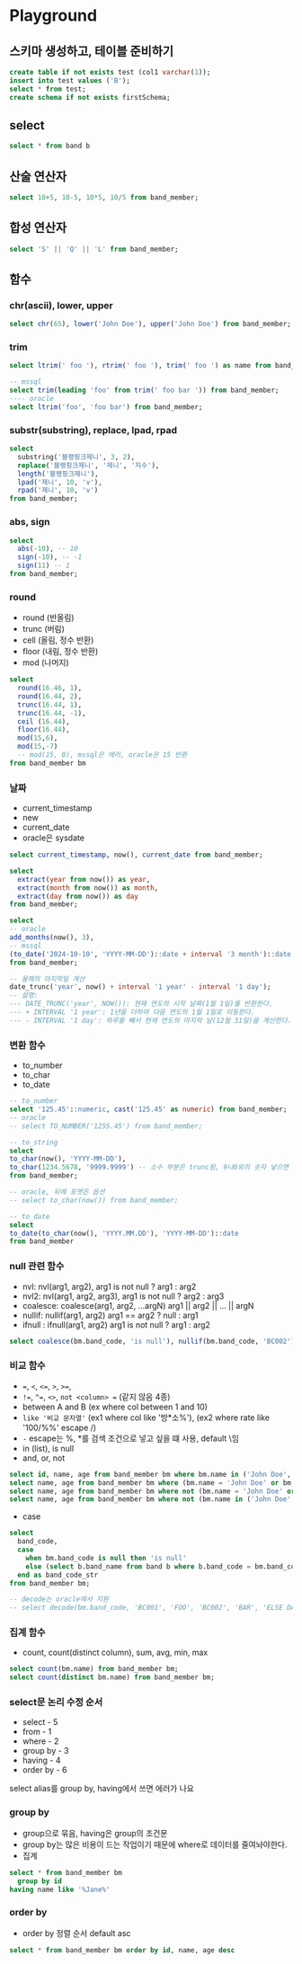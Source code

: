 # Playground

## 스키마 생성하고, 테이블 준비하기

```sql
create table if not exists test (col1 varchar(1));
insert into test values ('B');
select * from test;
create schema if not exists firstSchema;
```

## select

```sql
select * from band b
```

## 산술 연산자

```sql
select 10+5, 10-5, 10*5, 10/5 from band_member;
```

## 합성 연산자

```sql
select 'S' || 'Q' || 'L' from band_member;
```

## 함수

### chr(ascii), lower, upper

```sql
select chr(65), lower('John Doe'), upper('John Doe') from band_member;
```

### trim

```sql
select ltrim(' foo '), rtrim(' foo '), trim(' foo ') as name from band_member;

-- mssql
select trim(leading 'foo' from trim(' foo bar ')) from band_member;
---- oracle
select ltrim('foo', 'foo bar') from band_member;
```

### substr(substring), replace, lpad, rpad

```sql
select
  substring('블랭핑크제니', 3, 2),
  replace('블랭핑크제니', '제니', '지수'),
  length('블랭핑크제니'),
  lpad('제니', 10, 'v'),
  rpad('제니', 10, 'v')
from band_member;
```

### abs, sign

```sql
select
  abs(-10), -- 10
  sign(-10), -- -1
  sign(11) -- 1
from band_member;
```

### round

- round (반올림)
- trunc (버림)
- cell (올림, 정수 반환)
- floor (내림, 정수 반환)
- mod (나머지)

```sql
select
  round(16.46, 1),
  round(16.44, 2),
  trunc(16.44, 1),
  trunc(16.44, -1),
  ceil (16.44),
  floor(16.44),
  mod(15,6),
  mod(15,-7)
  -- mod(15, 0), mssql은 에러, oracle은 15 반환
from band_member bm
```

### 날짜

- current_timestamp
- new
- current_date
- oracle은 sysdate

```sql
select current_timestamp, now(), current_date from band_member;

select
  extract(year from now()) as year,
  extract(month from now()) as month,
  extract(day from now()) as day
from band_member;

select
-- oracle
add_months(now(), 3),
-- mssql
(to_date('2024-10-10', 'YYYY-MM-DD')::date + interval '3 month')::date
from band_member;

-- 올해의 마지막일 계산
date_trunc('year', now() + interval '1 year' - interval '1 day');
-- 설명:
--- DATE_TRUNC('year', NOW()): 현재 연도의 시작 날짜(1월 1일)를 반환한다.
--- + INTERVAL '1 year': 1년을 더하여 다음 연도의 1월 1일로 이동한다.
--- - INTERVAL '1 day': 하루를 빼서 현재 연도의 마지막 날(12월 31일)을 계산한다.
```

### 변환 함수

- to_number
- to_char
- to_date

```sql
-- to_number
select '125.45'::numeric, cast('125.45' as numeric) from band_member;
-- oracle
-- select TO_NUMBER('1255.45') from band_member;

-- to_string
select
to_char(now(), 'YYYY-MM-DD'),
to_char(1234.5678, '9999.9999') -- 소수 부분은 trunc됨, 9나0외의 숫자 넣으면 그걸로 고정됨
from band_member;

-- oracle, 뒤에 포멧은 옵션
-- select to_char(now()) from band_member;

-- to_date
select
to_date(to_char(now(), 'YYYY.MM.DD'), 'YYYY-MM-DD')::date
from band_member
```

### null 관련 함수

- nvl: nvl(arg1, arg2), arg1 is not null ? arg1 : arg2
- nvl2: nvl(arg1, arg2, arg3), arg1 is not null ? arg2 : arg3
- coalesce: coalesce(arg1, arg2, ...argN) arg1 || arg2 || ... || argN
- nullif: nullif(arg1, arg2) arg1 == arg2 ? null : arg1
- ifnull : ifnull(arg1, arg2) arg1 is not null ? arg1 : arg2

```sql
select coalesce(bm.band_code, 'is null'), nullif(bm.band_code, 'BC002') from band_member bm;
```

### 비교 함수

- `=`, `<`, `<=`, `>`, `>=`,
- `!=`, `^=`, `<>`, `not <column> =` (같지 않음 4종)
- between A and B (ex where col between 1 and 10)
- `like '비교 문자열'` (ex1 where col like '방\*소%'), (ex2 where rate like '100/%%' escape /)
- `-` escape는 %, \*를 검색 조건으로 넣고 싶을 떄 사용, default \임
- in (list), is null
- and, or, not

```sql
select id, name, age from band_member bm where bm.name in ('John Doe', 'Jane Smith');
select name, age from band_member bm where (bm.name = 'John Doe' or bm.name = 'Jane Smith');
select name, age from band_member bm where not (bm.name = 'John Doe' or bm.name = 'Jane Smith');
select name, age from band_member bm where not (bm.name in ('John Doe', 'Jane Smith')); -- db에 따라서 이중 괄호 필요한 경우도 있음
```

- case

```sql
select
  band_code,
  case
    when bm.band_code is null then 'is null'
    else (select b.band_name from band b where b.band_code = bm.band_code)
  end as band_code_str
from band_member bm;

-- decode는 oracle에서 지원
-- select decode(bm.band_code, 'BC001', 'FOO', 'BC002', 'BAR', 'ELSE DATA') from band_member bm;
```

### 집계 함수

- count, count(distinct column), sum, avg, min, max

```sql
select count(bm.name) from band_member bm;
select count(distinct bm.name) from band_member bm;
```

### select문 논리 수정 순서

- select - 5
- from - 1
- where - 2
- group by - 3
- having - 4
- order by - 6

select alias를 group by, having에서 쓰면 에러가 나요

### group by

- group으로 묶음, having은 group의 조건문
- group by는 많은 비용이 드는 작업이기 때문에 where로 데이터를 줄여놔야한다.
- 집계

```sql
select * from band_member bm
  group by id
having name like '%Jane%'
```

### order by

- order by 정렬 순서 default asc

```sql
select * from band_member bm order by id, name, age desc
```
